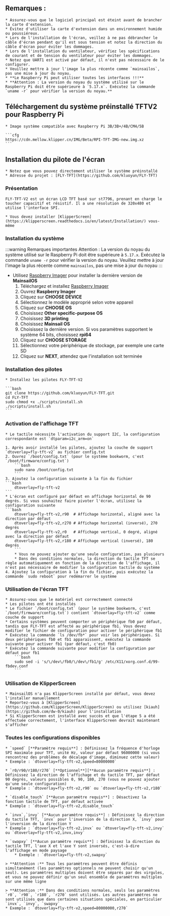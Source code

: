## Remarques :

    * Assurez-vous que le logiciel principal est éteint avant de brancher la carte d'extension.
    * Évitez d'utiliser la carte d'extension dans un environnement humide ou poussiéreux.
    * Lors de l'installation de l'écran, veillez à ne pas débrancher le câble d'écran pendant qu'il est sous tension et notez la direction du câble d'écran pour éviter les dommages.
    * Lors de l'installation du ventilateur, vérifiez les spécifications de courant et de tension du ventilateur pour éviter les dommages.
    * Notez que UART1 est activé par défaut, il n'est pas nécessaire de le configurer.
    * Veuillez mettre à jour l'image la plus récente comme `mainsailos`, pas une mise à jour du noyau.
    * **Le Raspberry Pi peut utiliser toutes les interfaces !!!**
    * **Attention : La version du noyau du système utilisé sur le Raspberry Pi doit être supérieure à `5.17.x`. Exécutez la commande `uname -r` pour vérifier la version du noyau.**

## Téléchargement du système préinstallé TFTV2 pour Raspberry Pi

    * Image système compatible avec Raspberry Pi 3B/3B+/4B/CM4/5B

    ```cfg
    https://cdn.mellow.klipper.cn/IMG/Beta/RPI-TFT-IMG-new.img.xz
    ```

## Installation du pilote de l'écran

    * Notez que vous pouvez directement utiliser le système préinstallé
    * Adresse du projet : [FLY-TFT](https://github.com/kluoyun/FLY-TFT)

### Présentation

    FLY-TFT-V2 est un écran LCD TFT basé sur st7796, prenant en charge le toucher capacitif et résistif. Il a une résolution de 320x480 et utilise l'interface SPI.

    * Vous devez installer [KlipperScreen](https://klipperscreen.readthedocs.io/en/latest/Installation/) vous-même

### Installation du système

:::warning Remarques importantes
Attention : La version du noyau du système utilisé sur le Raspberry Pi doit être supérieure à `5.17.x`. Exécutez la commande `uname -r` pour vérifier la version du noyau.
Veuillez mettre à jour l'image la plus récente comme `mainsailos`, pas une mise à jour du noyau
:::

* Utilisez [Raspberry Imager](https://www.raspberrypi.com/software/) pour installer la dernière version de **MainsailOS**
    1. Téléchargez et installez [Raspberry Imager](https://www.raspberrypi.com/software/)
    2. Ouvrez **Raspberry Imager**
    3. Cliquez sur **CHOOSE DEVICE**
    4. Sélectionnez le modèle approprié selon votre appareil
    5. Cliquez sur **CHOOSE OS**
    6. Choisissez **Other specific-purpose OS**
    7. Choisissez **3D printing**
    8. Choisissez **Mainsail OS**
    9. Choisissez la dernière version. Si vos paramètres supportent le système 64 bits, choisissez **rpi64**
    10. Cliquez sur **CHOOSE STORAGE**
    11. Sélectionnez votre périphérique de stockage, par exemple une carte SD
    12. Cliquez sur **NEXT**, attendez que l'installation soit terminée

### Installation des pilotes

    * Installez les pilotes FLY-TFT-V2
    
    ```bash
    git clone https://github.com/kluoyun/FLY-TFT.git
    cd FLY-TFT
    sudo chmod +x ./scripts/install.sh
    ./scripts/install.sh
    ```

### Activation de l'affichage TFT

    * Le tactile nécessite l'activation du support I2C, la configuration correspondante est `dtparam=i2c_arm=on`

    1. Après avoir installé les pilotes, ajoutez la couche de support `dtoverlay=fly-tft-v2` au fichier config.txt
    2. Ouvrez `/boot/config.txt` (pour le système bookworm, c'est `/boot/firmware/config.txt`)
        ```bash
        sudo nano /boot/config.txt
        ```
    3. Ajoutez la configuration suivante à la fin du fichier
    ```bash
        dtoverlay=fly-tft-v2
    ```
    * L'écran est configuré par défaut en affichage horizontal de 90 degrés. Si vous souhaitez faire pivoter l'écran, utilisez la configuration suivante
    ```bash
        dtoverlay=fly-tft-v2,r90  # Affichage horizontal, aligné avec la direction par défaut
        dtoverlay=fly-tft-v2,r270 # Affichage horizontal (inversé), 270 degrés
        dtoverlay=fly-tft-v2,r0   # Affichage vertical, 0 degré, aligné avec la direction par défaut
        dtoverlay=fly-tft-v2,r180 # Affichage vertical (inversé), 180 degrés
        ```
        * Vous ne pouvez ajouter qu'une seule configuration, pas plusieurs
        * Dans des conditions normales, la direction du tactile TFT se règle automatiquement en fonction de la direction de l'affichage, il n'est pas nécessaire de modifier la configuration tactile du système
    4. Ajoutez la configuration à la fin du fichier, puis exécutez la commande `sudo reboot` pour redémarrer le système

### Utilisation de l'écran TFT

    * Assurez-vous que le matériel est correctement connecté
    * Les pilotes ont été installés
    * Le fichier `/boot/config.txt` (pour le système bookworm, c'est `/boot/firmware/config.txt`) contient `dtoverlay=fly-tft-v2` comme couche de support
    * Certains systèmes peuvent comporter un périphérique fb0 par défaut, tandis que FLY-TFT est affecté au périphérique fb1. Vous devez modifier le fichier de configuration pour activer le périphérique fb1
    * Exécutez la commande `ls /dev/fb*` pour voir les périphériques. Si deux périphériques fb0 et fb1 apparaissent, exécutez la commande suivante pour activer fb1 (par défaut, c'est fb0)
    * Exécutez la commande suivante pour modifier la configuration par défaut pour fb1
        ```bash
        sudo sed -i 's/\/dev\/fb0/\/dev\/fb1/g' /etc/X11/xorg.conf.d/99-fbdev.conf
        ```

### Utilisation de KlipperScreen

    * MainsailOS n'a pas KlipperScreen installé par défaut, vous devez l'installer manuellement
    * Reportez-vous à [KlipperScreen](https://github.com/KlipperScreen/KlipperScreen) ou utilisez [kiauh](https://github.com/dw-0/kiauh) pour l'installation
    * Si KlipperScreen est installé avec succès et que l'étape 5 a été effectuée correctement, l'interface KlipperScreen devrait maintenant s'afficher

### Toutes les configurations disponibles

    * `speed` [**Paramètre requis**] : Définissez la fréquence d'horloge SPI maximale pour TFT, unité Hz, valeur par défaut 96000000 (si vous rencontrez des problèmes de décalage d'image, diminuez cette valeur)
    * Exemple : `dtoverlay=fly-tft-v2,speed=80000000`

    * `r0/r90/r180/r270` [**Optionnel**][**Aucun paramètre requis**] : Définissez la direction de l'affichage et du tactile TFT, par défaut 90 degrés, valeurs possibles 0, 90, 180, 270 (vous ne pouvez ajouter qu'une seule configuration)
    * Exemple : `dtoverlay=fly-tft-v2,r90` ou `dtoverlay=fly-tft-v2,r180`

    * `disable_touch` [**Aucun paramètre requis**] : Désactivez la fonction tactile de TFT, par défaut activée
    * Exemple : `dtoverlay=fly-tft-v2,disable_touch`

    * `invx`,`invy` [**Aucun paramètre requis**] : Définissez la direction du tactile TFT, `invx` pour l'inversion de la direction X, `invy` pour l'inversion de la direction Y
    * Exemple : `dtoverlay=fly-tft-v2,invx` ou `dtoverlay=fly-tft-v2,invy` ou `dtoverlay=fly-tft-v2,invx,invy`

    * `swapxy` [**Aucun paramètre requis**] : Définissez la direction du tactile TFT, l'axe X et l'axe Y sont inversés, c'est-à-dire l'affichage en mode paysage
        * Exemple : `dtoverlay=fly-tft-v2,swapxy`

    > **Attention :** Tous les paramètres peuvent être définis simultanément (les paramètres optionnels ne peuvent choisir qu'un seul). Les paramètres multiples doivent être séparés par des virgules, et vous ne pouvez définir qu'un seul ensemble de paramètres multiples sur une même ligne

    > **Attention :** Dans des conditions normales, seuls les paramètres `r0`, `r90`, `r180`, `r270` sont utilisés. Les autres paramètres ne sont utilisés que dans certaines situations spéciales, en particulier `invx`, `invy`, `swapxy`
    * Exemple : `dtoverlay=fly-tft-v2,speed=80000000,r270`
